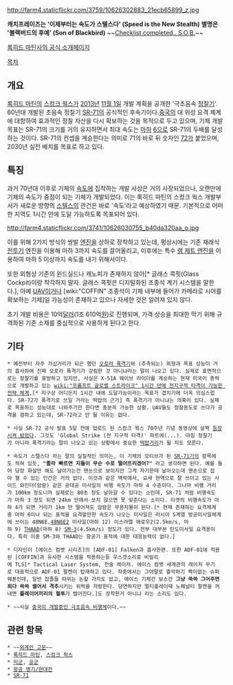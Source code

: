 http://farm4.staticflickr.com/3759/10626302883_21ecb65899_z.jpg

'''캐치프레이즈는 '이제부터는 속도가 스텔스다' (Speed is the New Stealth)'''
'''별명은 '블랙버드의 후예' (Son of Blackbird)'''
~~[[골리앗(스타크래프트)|Checklist completed.. S.O.B.]]~~

[http://www.lockheedmartin.com/us/news/features/2013/sr-72.html 록히드 마틴사의 공식 소개페이지]

[[목차]]

== 개요 ==
[[록히드 마틴]]의 [[스컹크 웍스]]가 [[2013년]] [[11월 1일]] 개발 계획을 공개한 '극초음속 [[정찰기]]'. 60년대 개발된 초음속 정찰기 [[SR-71]]의 공식적인 후속기이다.[[중국]]의 대 위성 요격 체계에 대항하여 효과적인 정찰 자산을 다시 확보하는 것을 목적으로 두고 있으며, 기체 개발 목표는 SR-71의 크기를 거의 유지하면서 최대 속도는 [[마하]] [[6]]으로 SR-71의 두배를 달성하는 것이다. SR-71의 컨셉을 계승한다는 의미로 71의 바로 뒤 숫자인 [[72]]가 붙었으며, 2030년 실전 배치를 목표로 하고 있다.

== 특징 ==
과거 70년대 이후로 기체의 [[속도]]에 집착하는 개발 사상은 거의 사장되었으나, 오랜만에 기체의 속도가 중점이 되는 기체가 개발되었다. 이는 록히드 마틴의 스컹크 웍스 개발부서가 새로운 방향의 [[스텔스]]의 관건은 바로 '속도'라고 예상하였기 때문. 기본적으로 어떠한 지역도 1시간 안에 도달 가능하도록 목표되어 있다. 

http://farm4.staticflickr.com/3741/10626030755_b40da320aa_o.jpg

이를 위해 2가지 방식의 쌍발 [[엔진]]을 상하로 장착하고 있는데, 평상시에는 기존 재래식 [[전투기]] 엔진을 이용해 마하 3까지 속도를 끌어올리고, 이후에는 특수 [[램 제트 엔진]]을 이용하여 마하 5 이상까지 속도를 내기 위해서이다.

또한 외형상 기존의 윈드실드나 캐노피가 존재하지 않아[* 글래스 콕핏(Glass Cockpit)이랑 착각하지 말자. 글래스 콕핏은 디지털화된 조종석 계기 시스템을 말한다.], 아예 [[UAV]]이거나 [wiki:"COFFIN" 조종석이 기체 내부에 들어가 카메라로 시야를 확보하는 기체]일 가능성이 존재하고 있으나 자세한 것은 알려져 있지 않다.

초기 개발 비용은 10억[[달러]](1조 610억[[원]])로 진행되며, 가격 상승을 최대한 막기 위해 규격화된 기존 소재를 중심적으로 사용하게 된다고 한다.

== 기타 ==
 * 예전부터 자주 가십거리가 되곤 했던 [http://blog.chosun.com/jojowal/258432 오로라 폭격기]와 (추측되는) 외형과 목표 성능이 거의 흡사하여 진짜 오로라 폭격기가 강림한 것 아니냐라는 말이 나오고 있다. 실제로 표면적으로는 정찰기를 표방하고 있지만, 사실은 X-51A 웨이브 라이더를 계승하는 현재 미국이 총력으로 개발하고 있는 [[wiki:"프롬프트 글로벌 스트라이크" 1시간 안에 전지구적 타격이 가능한 전략 체계]],[* 지구상 어디든지 1시간 내에 도달가능이라는 목표가 겹치기에 더욱 의심스럽다. SR-72가 폭격기로 쓰일 거라는 떡밥의 근거] 즉 폭격기가 아니냐는 의혹이 있다. 실제로 목표하는 성능대로 나와주기만 한다면 충분히 가능한 상황. UAV들도 정찰용도로 쓰다가 공격을 겸하고 있는데, SR-72라고 안 될 이유는 없다.

 * 사실 SR-72 공식 발표 5달 전에 업로드 된 스컹크 웍스 70주년 기념 동영상에 살짝 [http://youtu.be/clW0qecco-0?t=1m44s 등장시켜 놨었다]. 그것도 'Global Strike (전 지구적 타격)' 파트에(...). 마침 정찰기가 아니라 폭격기라는 말이 나오고 있는 상황에서 중요한 [http://cafe.naver.com/acecombatweb/14599 떡밥거리]가 될 지도 모른다.

 * 속도가 스텔스다 라는 말의 실질적인 의미는, 이 기체의 모티브가 된 [[SR-71]]기의 항목에도 적혀 있듯, '''"졸라 빠르면 지들이 무슨 수로 떨어뜨리겠어?"''' 라고 생각하면 된다. 예를 들어 당장 화살만 해도 날아가는건 맨눈으로 보이지만 그게 자기한테 날아오는데 맨손으로 잡아 챌 수 있는 인간은 거의 없다. 이것과 같은 맥락에서, 요새 현역으로 잘 쓰이고 있는 사이드 와인더(암람) 같은 공대공 미사일의 비행 속도가 마하 4 수준이다. 그나마 비행 거리가 100km 정도니까 실제로는 80초 정도 날아갈 수 있다는 소린데, SR-71 처럼 비행속도가 마하 3 정도 되면 24km 안에서 쏘지 않으면 못 맞춘다는 소리다. 타겟의 비행속도가 마하 4가 되면 거리가 1km 만 떨어져도 암람은 무용지물이 된다.[* 현재 존재하는 요격체계중 마하 6이나 되는 표적을 요격할만한 속도가 나오는 미사일은 러시아 S계열 방공미사일체계에 쓰이는 48N6E,[[48N6E2]] 미사일(마하 12) 이스라엘 애로우2(2.5km/s, 마하 9) [[THAAD]](마하 8) [[SM-3]](4.5km/s) 정도가 있다. 전부 대부분 탄도미사일 요격용이다. 특히 이중 SM-3와 THAAD는 항공기 표적에 대한 대응능력이 없다.]

 * 디자인이 [에이스 컴뱃 시리즈]의 [ADF-01] Falken과 흡사한편. 또한 ADF-01에 적용된 [COFFIN]과 유사한 시스템을 적용하는등 우스갯소리로 비밀리에 TLS[* Tactical Laser System, 전술 레이저. 에이스 컴뱃 세계관의 레이저 무기로 대표적으로 ADF-01 팔켄이 탑재하고 있다. 작중에서는 그야말로 흉악하기 짝이없는 슈퍼웨폰인데, 일반 잡졸들 따위는 논할 가치도 없고, 에이스 기체건 보스건 '''그냥 쓱쓱 그어주면 죄다 쓱쓱 썰어서 격추'''시키는 위력을 자랑한다. 당연하지만 멀티플레이때 노페널티 팔켄을 꺼내면 '''플레이어끼리의 혈투'''가 벌어진다.]도 장착한거 아니냐 라는 소리도 있다.

 * ~~사실 [http://news.khan.co.kr/kh_news/khan_art_view.html?artid=201411142136565&code=970204 중국이 개발중인 극초음속 비행체]이다.~~

== 관련 항목 ==
 * ~~[[외계인 고문]]~~
 * [[록히드 마틴]], [[스컹크 웍스]]
 * [[미군]], [[공군]]
 * [[항공 병기/현대전]]
 * [[SR-71]]
